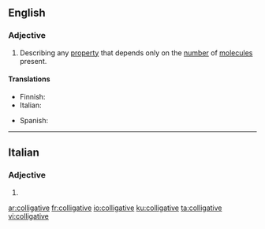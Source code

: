 ==English==

===Adjective===
{{en-adj|-}}

# {{context|chemistry|physics|lang=en}} Describing any [[property]] that depends only on the [[number]] of [[molecule]]s present.

====Translations====
{{trans-top|property}}
* Finnish: {{t|fi|kolligatiivinen}}
* Italian: {{t|it|colligativo}}
{{trans-mid}}
* Spanish: {{t|es|coligativo}}
{{trans-bottom}}

----

==Italian==

===Adjective===
{{head|it|adjective form}}

# {{feminine plural of|colligativo|lang=it}}

[[ar:colligative]]
[[fr:colligative]]
[[io:colligative]]
[[ku:colligative]]
[[ta:colligative]]
[[vi:colligative]]